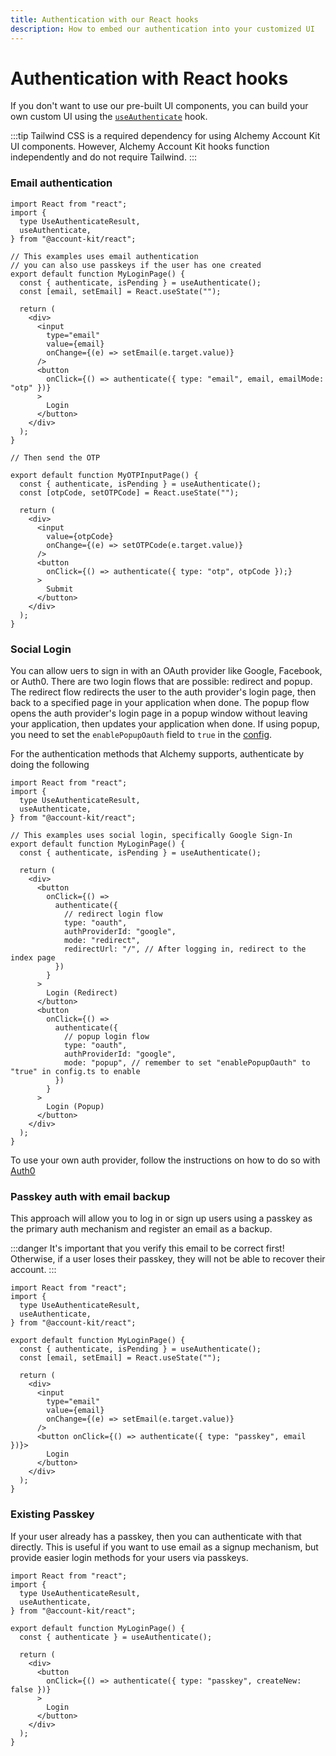 ```yaml
---
title: Authentication with our React hooks
description: How to embed our authentication into your customized UI
---
```


# Authentication with React hooks

If you don't want to use our pre-built UI components, you can build your own custom UI using the [`useAuthenticate`](/reference/account-kit/react/hooks/useAuthenticate) hook.

:::tip
Tailwind CSS is a required dependency for using Alchemy Account Kit UI components. However, Alchemy Account Kit hooks function independently and do not require Tailwind.
:::

### Email authentication

```tsx twoslash
import React from "react";
import {
  type UseAuthenticateResult,
  useAuthenticate,
} from "@account-kit/react";

// This examples uses email authentication
// you can also use passkeys if the user has one created
export default function MyLoginPage() {
  const { authenticate, isPending } = useAuthenticate();
  const [email, setEmail] = React.useState("");

  return (
    <div>
      <input
        type="email"
        value={email}
        onChange={(e) => setEmail(e.target.value)}
      />
      <button
        onClick={() => authenticate({ type: "email", email, emailMode: "otp" })}
      >
        Login
      </button>
    </div>
  );
}

// Then send the OTP

export default function MyOTPInputPage() {
  const { authenticate, isPending } = useAuthenticate();
  const [otpCode, setOTPCode] = React.useState("");

  return (
    <div>
      <input
        value={otpCode}
        onChange={(e) => setOTPCode(e.target.value)}
      />
      <button
        onClick={() => authenticate({ type: "otp", otpCode });}
      >
        Submit
      </button>
    </div>
  );
}

```

### Social Login

You can allow uers to sign in with an OAuth provider like Google, Facebook, or Auth0. There are two login flows that are possible: redirect and popup. The redirect flow redirects the user to the auth provider's login page, then back to a specified page in your application when done. The popup flow opens the auth provider's login page in a popup window without leaving your application, then updates your application when done. If using popup, you need to set the `enablePopupOauth` field to `true` in the [config](/react/quickstart).

For the authentication methods that Alchemy supports, authenticate by doing the following

```tsx twoslash
import React from "react";
import {
  type UseAuthenticateResult,
  useAuthenticate,
} from "@account-kit/react";

// This examples uses social login, specifically Google Sign-In
export default function MyLoginPage() {
  const { authenticate, isPending } = useAuthenticate();

  return (
    <div>
      <button
        onClick={() =>
          authenticate({
            // redirect login flow
            type: "oauth",
            authProviderId: "google",
            mode: "redirect",
            redirectUrl: "/", // After logging in, redirect to the index page
          })
        }
      >
        Login (Redirect)
      </button>
      <button
        onClick={() =>
          authenticate({
            // popup login flow
            type: "oauth",
            authProviderId: "google",
            mode: "popup", // remember to set "enablePopupOauth" to "true" in config.ts to enable
          })
        }
      >
        Login (Popup)
      </button>
    </div>
  );
}
```

To use your own auth provider, follow the instructions on how to do so with [Auth0](https://accountkit.alchemy.com/signer/authentication/auth0)

### Passkey auth with email backup

This approach will allow you to log in or sign up users using a passkey as the primary auth mechanism and register an email as a backup.

:::danger
It's important that you verify this email to be correct first! Otherwise, if a user loses their passkey, they will not be able to recover their account.
:::

```tsx twoslash
import React from "react";
import {
  type UseAuthenticateResult,
  useAuthenticate,
} from "@account-kit/react";

export default function MyLoginPage() {
  const { authenticate, isPending } = useAuthenticate();
  const [email, setEmail] = React.useState("");

  return (
    <div>
      <input
        type="email"
        value={email}
        onChange={(e) => setEmail(e.target.value)}
      />
      <button onClick={() => authenticate({ type: "passkey", email })}>
        Login
      </button>
    </div>
  );
}
```

### Existing Passkey

If your user already has a passkey, then you can authenticate with that directly. This is useful if you want to use email as a signup mechanism, but provide easier login methods for your users via passkeys.

```tsx twoslash
import React from "react";
import {
  type UseAuthenticateResult,
  useAuthenticate,
} from "@account-kit/react";

export default function MyLoginPage() {
  const { authenticate } = useAuthenticate();

  return (
    <div>
      <button
        onClick={() => authenticate({ type: "passkey", createNew: false })}
      >
        Login
      </button>
    </div>
  );
}
```
